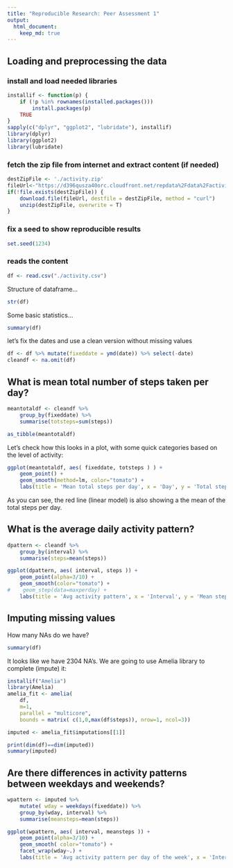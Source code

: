 ```yaml
---
title: "Reproducible Research: Peer Assessment 1"
output: 
  html_document:
    keep_md: true
---
```



## Loading and preprocessing the data

### install and load needed libraries
```r
installif <- function(p) {
    if (!p %in% rownames(installed.packages()))
        install.packages(p)
    TRUE
}
sapply(c("dplyr", "ggplot2", "lubridate"), installif)
library(dplyr)
library(ggplot2)
library(lubridate)
```

### fetch the zip file from internet and extract content (if needed)

```r
destZipFile <- './activity.zip'
fileUrl<-"https://d396qusza40orc.cloudfront.net/repdata%2Fdata%2Factivity.zip"
if(!file.exists(destZipFile)) {
    download.file(fileUrl, destfile = destZipFile, method = "curl")
    unzip(destZipFile, overwrite = T)
}
```

### fix a seed to show reproducible results
```r
set.seed(1234)
```

### reads the content
```r
df <- read.csv("./activity.csv")
```

Structure of dataframe...
```r
str(df)
```
Some basic statistics...
```r
summary(df)
```

let's fix the dates and use a clean version without missing values
```r
df <- df %>% mutate(fixeddate = ymd(date)) %>% select(-date)
cleandf <- na.omit(df)

```

## What is mean total number of steps taken per day?
```r

meantotaldf <- cleandf %>% 
    group_by(fixeddate) %>% 
    summarise(totsteps=sum(steps))

as_tibble(meantotaldf)
```
Let's check how this looks in a plot, with some quick categories based on the level of activity:
```r
ggplot(meantotaldf, aes( fixeddate, totsteps ) ) + 
    geom_point() + 
    geom_smooth(method=lm, color="tomato") +
    labs(title = 'Mean total steps per day', x = 'Day', y = 'Total steps') 
```

As you can see, the red line (linear model) is also showing a the mean of the total steps per day.

## What is the average daily activity pattern?

```r

dpattern <- cleandf %>% 
    group_by(interval) %>% 
    summarise(steps=mean(steps))

ggplot(dpattern, aes( interval, steps )) + 
    geom_point(alpha=3/10) + 
    geom_smooth(color="tomato") +
#    geom_step(data=maxperday) +
    labs(title = 'Avg activity pattern', x = 'Interval', y = 'Mean steps') 

```

## Imputing missing values

How many NAs do we have?
```r
summary(df)
```
It looks like we have 2304 NA's. We are going to use Amelia library to complete (impute) it:
```r
installif("Amelia")
library(Amelia)
amelia_fit <- amelia(
    df, 
    m=1, 
    parallel = "multicore", 
    bounds = matrix( c(1,0,max(df$steps)), nrow=1, ncol=3))

imputed <- amelia_fit$imputations[[1]]

print(dim(df)==dim(imputed))
summary(imputed)
```

## Are there differences in activity patterns between weekdays and weekends?

```r
wpattern <- imputed %>% 
    mutate( wday = weekdays(fixeddate)) %>%
    group_by(wday, interval) %>% 
    summarise(meansteps=mean(steps))

ggplot(wpattern, aes( interval, meansteps )) + 
    geom_point(alpha=3/10) + 
    geom_smooth( color="tomato") +
    facet_wrap(wday~.) +
    labs(title = 'Avg activity pattern per day of the week', x = 'Interval', y = 'Mean steps') 

```
